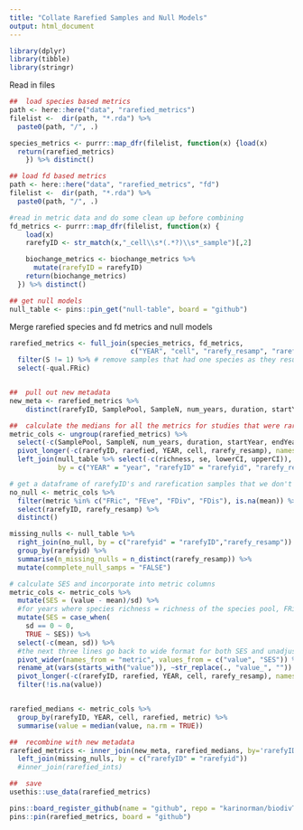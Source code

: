 ```yaml
---
title: "Collate Rarefied Samples and Null Models"
output: html_document
---
```


```r
library(dplyr)
library(tibble)
library(stringr)
```

Read in files
```r
##	load species based metrics
path <- here::here("data", "rarefied_metrics")
filelist <-  dir(path, "*.rda") %>%
  paste0(path, "/", .)

species_metrics <- purrr::map_dfr(filelist, function(x) {load(x)
  return(rarefied_metrics)
	}) %>% distinct()

## load fd based metrics
path <- here::here("data", "rarefied_metrics", "fd")
filelist <-  dir(path, "*.rda") %>%
  paste0(path, "/", .)

#read in metric data and do some clean up before combining
fd_metrics <- purrr::map_dfr(filelist, function(x) {
    load(x)
    rarefyID <- str_match(x,"_cell\\s*(.*?)\\s*_sample")[,2]

    biochange_metrics <- biochange_metrics %>%
      mutate(rarefyID = rarefyID)
    return(biochange_metrics)
  }) %>% distinct()

## get null models
null_table <- pins::pin_get("null-table", board = "github")
```

Merge rarefied species and fd metrics and null models
```r
rarefied_metrics <- full_join(species_metrics, fd_metrics,
                              c("YEAR", "cell", "rarefy_resamp", "rarefyID")) %>%
  filter(S != 1) %>% # remove samples that had one species as they result in strange metric values
  select(-qual.FRic)


##	pull out new metadata
new_meta <- rarefied_metrics %>%
	distinct(rarefyID, SamplePool, SampleN, num_years, duration, startYear, endYear)

##	calculate the medians for all the metrics for studies that were rarefied
metric_cols <- ungroup(rarefied_metrics) %>%
  select(-c(SamplePool, SampleN, num_years, duration, startYear, endYear, CWM, type)) %>%
  pivot_longer(-c(rarefyID, rarefied, YEAR, cell, rarefy_resamp), names_to = "metric") %>%
  left_join(null_table %>% select(-c(richness, se, lowerCI, upperCI)),
            by = c("YEAR" = "year", "rarefyID" = "rarefyid", "rarefy_resamp" = "rarefy_resamp", "metric" = "metric"))

# get a dataframe of rarefyID's and rarefication samples that we don't have null_model for, and a count of the number of resamples that are missing
no_null <- metric_cols %>%
  filter(metric %in% c("FRic", "FEve", "FDiv", "FDis"), is.na(mean)) %>%
  select(rarefyID, rarefy_resamp) %>%
  distinct()

missing_nulls <- null_table %>%
  right_join(no_null, by = c("rarefyid" = "rarefyID","rarefy_resamp")) %>%
  group_by(rarefyid) %>%
  summarise(n_missing_nulls = n_distinct(rarefy_resamp)) %>%
  mutate(commplete_null_samps = "FALSE")

# calculate SES and incorporate into metric columns
metric_cols <- metric_cols %>%
  mutate(SES = (value - mean)/sd) %>%
  #for years where species richness = richness of the species pool, FRic sd = 0, so use the original value with no SES correction
  mutate(SES = case_when(
    sd == 0 ~ 0,
    TRUE ~ SES)) %>%
  select(-c(mean, sd)) %>%
  #the next three lines go back to wide format for both SES and unadjusted values, then to long format incorporating SES values
  pivot_wider(names_from = "metric", values_from = c("value", "SES")) %>%
  rename_at(vars(starts_with("value")), ~str_replace(., "value_", "")) %>%
  pivot_longer(-c(rarefyID, rarefied, YEAR, cell, rarefy_resamp), names_to = "metric") %>%
  filter(!is.na(value))


rarefied_medians <- metric_cols %>%
  group_by(rarefyID, YEAR, cell, rarefied, metric) %>%
  summarise(value = median(value, na.rm = TRUE))

##	recombine with new metadata
rarefied_metrics <- inner_join(new_meta, rarefied_medians, by='rarefyID') %>%
  left_join(missing_nulls, by = c("rarefyID" = "rarefyid"))
  #inner_join(rarefied_ints)

##	save
usethis::use_data(rarefied_metrics)

pins::board_register_github(name = "github", repo = "karinorman/biodivTS_data", branch = "master")
pins::pin(rarefied_metrics, board = "github")
```


